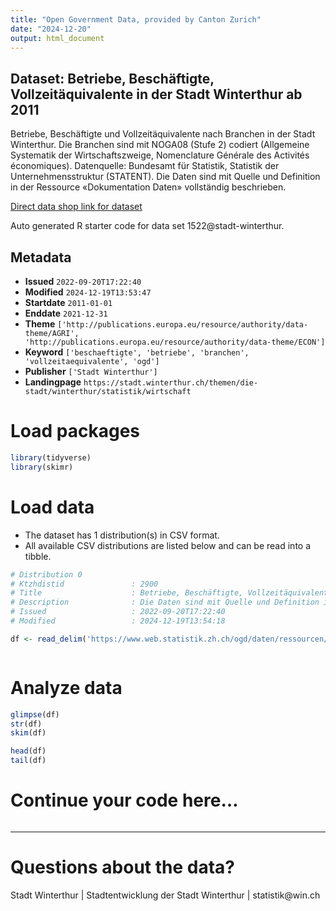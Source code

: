 ```yaml
---
title: "Open Government Data, provided by Canton Zurich"
date: "2024-12-20"
output: html_document
---
```


## Dataset: Betriebe, Beschäftigte, Vollzeitäquivalente in der Stadt Winterthur ab 2011

Betriebe, Beschäftigte und Vollzeitäquivalente nach Branchen in der Stadt Winterthur. Die Branchen sind mit NOGA08 (Stufe 2) codiert (Allgemeine Systematik der Wirtschaftszweige, Nomenclature Générale des Activités économiques). Datenquelle: Bundesamt für Statistik, Statistik der Unternehmensstruktur (STATENT). Die Daten sind mit Quelle und Definition in der Ressource «Dokumentation Daten» vollständig beschrieben.

[Direct data shop link for dataset](https://www.zh.ch/de/politik-staat/statistik-daten/datenkatalog.html#/datasets/1522@stadt-winterthur)

Auto generated R starter code for data set 1522@stadt-winterthur.

## Metadata

- **Issued** `2022-09-20T17:22:40`
- **Modified** `2024-12-19T13:53:47`
- **Startdate** `2011-01-01`
- **Enddate** `2021-12-31`
- **Theme** `['http://publications.europa.eu/resource/authority/data-theme/AGRI', 'http://publications.europa.eu/resource/authority/data-theme/ECON']`
- **Keyword** `['beschaeftigte', 'betriebe', 'branchen', 'vollzeitaequivalente', 'ogd']`
- **Publisher** `['Stadt Winterthur']`
- **Landingpage** `https://stadt.winterthur.ch/themen/die-stadt/winterthur/statistik/wirtschaft`


# Load packages

```r

library(tidyverse)
library(skimr)

```

# Load data

-   The dataset has 1 distribution(s) in CSV format.
-   All available CSV distributions are listed below and can be read into a tibble.

```r

# Distribution 0
# Ktzhdistid               : 2900
# Title                    : Betriebe, Beschäftigte, Vollzeitäquivalente nach Branchen in der Stadt Winterthur nach Jahr
# Description              : Die Daten sind mit Quelle und Definition in der Ressource «Dokumentation Daten» vollständig beschrieben.
# Issued                   : 2022-09-20T17:22:40
# Modified                 : 2024-12-19T13:54:18

df <- read_delim('https://www.web.statistik.zh.ch/ogd/daten/ressourcen/KTZH_00001522_00002900.csv')



```

# Analyze data

```r

glimpse(df)
str(df)
skim(df)

head(df)
tail(df)

```

# Continue your code here...

```r

```

------------------------------------------------------------------------

# Questions about the data?

Stadt Winterthur | Stadtentwicklung der Stadt Winterthur | statistik@win.ch
